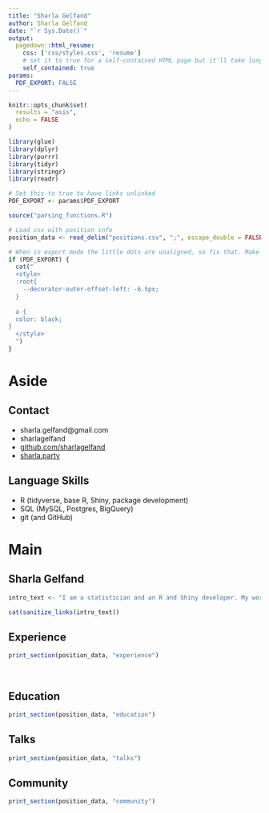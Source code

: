 ```yaml
---
title: "Sharla Gelfand"
author: Sharla Gelfand
date: "`r Sys.Date()`"
output:
  pagedown::html_resume:
    css: ['css/styles.css', 'resume']
    # set it to true for a self-contained HTML page but it'll take longer to render
    self_contained: true
params:
  PDF_EXPORT: FALSE
---
```


```r
knitr::opts_chunk$set(
  results = "asis",
  echo = FALSE
)

library(glue)
library(dplyr)
library(purrr)
library(tidyr)
library(stringr)
library(readr)

# Set this to true to have links unlinked
PDF_EXPORT <- params$PDF_EXPORT

source("parsing_functions.R")

# Load csv with position info
position_data <- read_delim("positions.csv", ";", escape_double = FALSE, trim_ws = TRUE)
```

```r
# When in export mode the little dots are unaligned, so fix that. Make links black too.
if (PDF_EXPORT) {
  cat("
  <style>
  :root{
    --decorator-outer-offset-left: -6.5px;
  }
  
  a {
  color: black;
}
  </style>
  ")
}
```


Aside
================================================================================

Contact {#contact}
--------------------------------------------------------------------------------


- <i class="fa fa-envelope"></i> sharla.gelfand@gmail.com
- <i class="fa fa-twitter"></i> sharlagelfand
- <i class="fa fa-github"></i> [github.com/sharlagelfand](https://github.com/sharlagelfand)
- <i class="fa fa-link"></i> [sharla.party](https://sharla.party)

Language Skills {#skills}
--------------------------------------------------------------------------------

- <i class="fa fa-laptop"></i> R (tidyverse, base R, Shiny, package development)
- <i class="fa fa-database"></i> SQL (MySQL, Postgres, BigQuery)
- <i class="fa fa-github-alt"></i> git (and GitHub)

Main
================================================================================

Sharla Gelfand {#title}
--------------------------------------------------------------------------------


```r
intro_text <- "I am a statistician and an R and Shiny developer. My work focuses on developing tools that enable easier access to data (such as my R package, [opendatatoronto](https://sharlagelfand.github.io/opendatatoronto)) and replacing manual, repetitive work with reproducible and future-proof processes. I write about R at [sharla.party](https://sharla.party) and love contributing to open source."

cat(sanitize_links(intro_text))
```

Experience {data-icon=laptop}
--------------------------------------------------------------------------------

```r
print_section(position_data, "experience")
```

<br>

Education {data-icon=graduation-cap data-concise=true}
--------------------------------------------------------------------------------

```r
print_section(position_data, "education")
```

Talks {data-icon=book}
--------------------------------------------------------------------------------

```r
print_section(position_data, "talks")
```

Community {data-icon=hands-helping}
--------------------------------------------------------------------------------

```r
print_section(position_data, "community")
```
